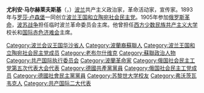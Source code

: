 '''尤利安·马尔赫莱夫斯基'''（{{lang-pl|Julian Baltazar Marchlewski}}，{{bd|1866年|5月17日|1925年|3月22日}}）[[波兰|波兰]]共产主义政治家，革命活动家，宣传家。1893年与[[罗莎·卢森堡|罗莎·卢森堡]]一同创立[[波兰王国和立陶宛社会民主党|波兰王国和立陶宛社会民主党]]。1905年参加[[1905年俄国革命|俄罗斯革命]]，[[波苏战争|波苏战争]]担任临时波兰革命委员会主席。他曾担任[[西方少数民族共产主义大学|西方少数民族共产主义大学]]校长和[[国际赤色济难会|国际赤色济难会]]主席。
{{Europe-poli-bio-stub}}

[[Category:波兰会议王国华沙省人|Category:波兰会议王国华沙省人]]
[[Category:波蘭裔蘇聯人|Category:波蘭裔蘇聯人]]
[[Category:波兰王国和立陶宛社会民主党成员|Category:波兰王国和立陶宛社会民主党成员]]
[[Category:老布尔什维克|Category:老布尔什维克]]
[[Category:蘇聯政治人物|Category:蘇聯政治人物]]
[[Category:共产国际执行委员会|Category:共产国际执行委员会]]
[[Category:波蘭革命家|Category:波蘭革命家]]
[[Category:俄国社会民主工党第五次代表大会代表|Category:俄国社会民主工党第五次代表大会代表]]
[[Category:德國共產黨黨員|Category:德國共產黨黨員]]
[[Category:俄国社会民主工党成员|Category:俄国社会民主工党成员]]
[[Category:德國社會民主黨黨員|Category:德國社會民主黨黨員]]
[[Category:苏黎世大学校友|Category:苏黎世大学校友]]
[[Category:弗沃茨瓦韦克人|Category:弗沃茨瓦韦克人]]
[[Category:共产国际二大代表|Category:共产国际二大代表]]